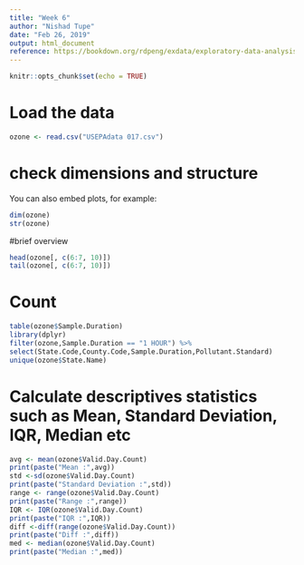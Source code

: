 ---
title: "Week 6"
author: "Nishad Tupe"
date: "Feb 26, 2019"
output: html_document
reference: https://bookdown.org/rdpeng/exdata/exploratory-data-analysis-checklist.html
---

```{r setup, include=FALSE}
knitr::opts_chunk$set(echo = TRUE)
```

# Load the data
```{r cars}
ozone <- read.csv("USEPAdata 017.csv")
```

# check dimensions and structure

You can also embed plots, for example:

```{r pressure, echo=FALSE}
dim(ozone)
str(ozone)
```
#brief overview 
```{r}
head(ozone[, c(6:7, 10)])
tail(ozone[, c(6:7, 10)])
```
# Count
```{r}
table(ozone$Sample.Duration)
library(dplyr)
filter(ozone,Sample.Duration == "1 HOUR") %>%
select(State.Code,County.Code,Sample.Duration,Pollutant.Standard)
unique(ozone$State.Name)
```
# Calculate descriptives statistics such as Mean, Standard Deviation, IQR, Median etc
```{r}
avg <- mean(ozone$Valid.Day.Count)
print(paste("Mean :",avg))
std <-sd(ozone$Valid.Day.Count)
print(paste("Standard Deviation :",std))
range <- range(ozone$Valid.Day.Count)
print(paste("Range :",range))
IQR <- IQR(ozone$Valid.Day.Count)
print(paste("IQR :",IQR))
diff <-diff(range(ozone$Valid.Day.Count))
print(paste("Diff :",diff))
med <- median(ozone$Valid.Day.Count)
print(paste("Median :",med))
```

